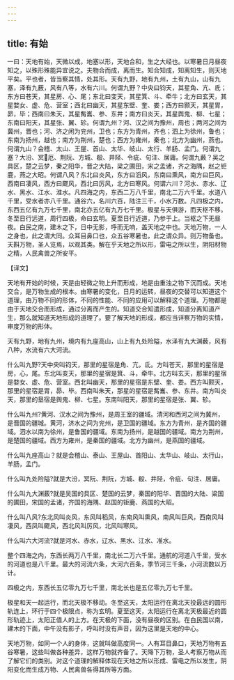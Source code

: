 ```yaml
---
---
---
```

title: 有始
---



一曰：天地有始，天微以成，地塞以形，天地合和，生之大经也。以寒暑日月昼夜知之，以殊形殊能异宜说之。夫物合而成，离而生。知合知成，知离知生，则天地平矣。平也者，皆当察其情，处其形。天有九野，地有九州，土有九山，山有九塞，泽有九薮，风有八等，水有六川。何谓九野？中央曰钧天，其星角、亢、氐；东方曰苍天，其星房、心、尾；东北曰变天，其星箕、斗、牵牛；北方曰玄天，其星婺女、虚、危、营室；西北曰幽天，其星东壁、奎、娄；西方曰颢天，其星胃，昴，毕；西南曰朱天，其星觜巂、参、东井；南方曰炎天，其星舆鬼、柳、七星；东南曰阳天，其星张、翼、轸。何谓九州？河、汉之间为豫州，周也；两河之间为冀州，晋也；河、济之闲为兖州，卫也；东方为青州，齐也；泗上为徐州，鲁也；东南为扬州，越也；南方为荆州，楚也；西方为雍州，秦也；北方为幽州，燕也。何谓九山？会稽、太山、王屋、首山、太华、岐山、太行、羊肠、孟门。何谓九塞？大汾、冥厄、荆阮、方城、殽、井陉、令疵、句注、居庸。何谓九薮？吴之具区，楚之云梦，秦之阳华，晋之大陆，梁之圃田，宋之孟诸，齐之海隅，赵之钜鹿，燕之大昭。何谓八风？东北曰炎风，东方曰滔风，东南曰熏风，南方曰巨风，西南曰凄风，西方曰飂风，西北曰厉风，北方曰寒风。何谓六川？河水、赤水、辽水、黑水、江水、淮水。凡四海之内，东西二万八千里，南北二万六千里。水道八千里，受水者亦八千里。通谷六，名川六百，陆注三千，小水万数。凡四极之内，东西五亿有九万七千里，南北亦五亿有九万七千里。极星与天俱游，而天枢不移。冬至日行远道，周行四极，命曰玄明。夏至日行近道，乃参于上。当枢之下无昼夜。白民之南，建木之下，日中无影，呼而无响，盖天地之中也。天地万物，一人之身也，此之谓大同。众耳目鼻口也，众五谷寒暑也，此之谓众异。则万物备也。天斟万物，圣人览焉，以观其类。解在乎天地之所以形，雷电之所以生，阴阳材物之精，人民禽兽之所安平。

【译文】

天地有开始的时候，天是由轻微之物上升而形成，地是由重浊之物下沉而成。天地交合，是万物生成的根本。由寒暑的变化，日月的运转，昼夜的交替可以知道这个道理，由万物不同的形体，不同的性能、不同的应用可以解释这个道理。万物都是由于天地交合而形成，通过分离而产生的。知道交合知遣形成，知道分离知道产生，那么就知道天地形成的道理了。要了解天地的形成，都应当详察万物的实情，审度万物的形体。

天有九野，地有九州，境内有九座高山，山上有九处险隘，水泽有九大渊薮，风有八种，水流有六大河流。

什么叫九野?天中央叫钧天，那里的星宿是角、亢，氐。方叫苍天，那里的星宿是房，心，尾。东北叫变天，那里的星宿是箕、斗，牵牛。北方叫玄天，那里的星宿是婺女、虚、危、营室。西北叫幽天，那里的星宿是东壁、奎、娄。西方叫颢天，那里的星宿是胃，昴、毕。西南叫朱天，那星的星宿是觜巂、参、东井。南方叫炎天，那里的垦宿是舆鬼、柳、七星。东南叫阳天，那里的星宿是张、翼、轸。

什么叫九州?黄河、汉水之间为豫州，是周王室的疆域。清河和西河之间为冀州，是晋国的疆城。黄河，济水之间为兖州，是卫国的疆域。东方为青州，是齐国的疆域。泗水以南为徐州，是鲁国的疆域。东南为扬州，是越国的疆域。南方为荆州，是楚国的疆域。西方为雍州，是秦国的疆域。北方为幽州，是燕国的疆域。

什么叫九座高山？就是会稽山、泰山、王屋山、首阳山、太华山、岐山、太行山，羊肠，孟门。

什么叫九处险隘?就是大汾，冥阮、荆阮，方城、殽、井陉，令疵、句注、居庸。

什么叫九大渊薮?就是吴国的具区、楚国的云梦，秦国的阳华、晋国的大陆、粱国的圃田，宋国的孟诸，齐国的海隅、赵国的钜鹿、燕国的大昭。

什么叫八风?东北风叫炎风，东风叫稻风，东南风叫熏风，南风叫巨风，西南风叫凄风，西凤叫飂风，西北风叫厉风，北风叫寒风。

什么叫六大河流?就是河水、赤水，辽水、黑水、江水、准水。

整个四海之内，东西长两万八千里，南北长二万六千里。通航的河道八千里，受水的河道也是八千里。最大的河流六条，大河六百条，季节河三千条，小河流数以万计。

四极之内，东西长五亿零九万七千里，南北长也是五亿零九万七千里。

极星和天一起运行，而北天极不移动。冬至这天，太阳运行在离北天投最远的圆形轨连上，环行于四个极限点，称为玄明。夏至这天，太阳运行在离北天极最近的圆形轨迹上，太阳正值人的上方。在天极的下面，没有昼夜的区别。在白民国以南，建木的下面，中午没有影子，呼叫时没有声音，因为这里是天地的中心。

天地万物，如同一个人的身体，这就叫做高度同一。人有耳目鼻口，天地万物有五谷寒暑，这些叫做各种差异，这样万物就齐备了。天降下万物，圣人考察万物从而了解它们的类别。对这个道理的解释体现在天地之所以形成、雷电之所以发生，阴阳变化而生成万物、人民禽兽各得其所等方面。
